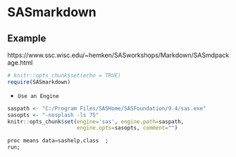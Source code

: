 
# SASmarkdown

## Example 
https://www.ssc.wisc.edu/~hemken/SASworkshops/Markdown/SASmdpackage.html 

```r
# knitr::opts_chunk$set(echo = TRUE)
require(SASmarkdown)
```

- `Use an Engine`
```r
saspath <- "C:/Program Files/SASHome/SASFoundation/9.4/sas.exe"
sasopts <- "-nosplash -ls 75"
knitr::opts_chunk$set(engine='sas', engine.path=saspath,
                      engine.opts=sasopts, comment="")
```


```r
proc means data=sashelp.class  ;
run;
```
 
